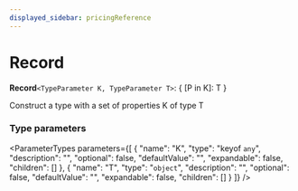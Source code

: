 ```yaml
---
displayed_sidebar: pricingReference
---
```



# Record

 **Record**`<TypeParameter K, TypeParameter T>`: &#123; [P in K]: T &#125;

Construct a type with a set of properties K of type T

### Type parameters

<ParameterTypes parameters={[
  {
    "name": "K",
    "type": "keyof `any`",
    "description": "",
    "optional": false,
    "defaultValue": "",
    "expandable": false,
    "children": []
  },
  {
    "name": "T",
    "type": "`object`",
    "description": "",
    "optional": false,
    "defaultValue": "",
    "expandable": false,
    "children": []
  }
]} />
